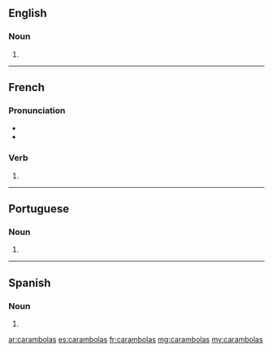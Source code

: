 ==English==

===Noun===
{{head|en|plural}}

# {{plural of|carambola|lang=en}}

----

==French==

===Pronunciation===
* {{IPA|lang=fr|/ka.ʁɑ̃.bɔ.la/}}
* {{homophones|lang=fr|carambola|carambolât}}

===Verb===
{{fr-verb-form}}

# {{conjugation of|caramboler||2|s|[[past historic]]|lang=fr}}

----

==Portuguese==

===Noun===
{{head|pt|plural}} {{g|f}}

# {{plural of|carambola|lang=pt}}

----

==Spanish==

===Noun===
{{head|es|noun form|g=f-p}}

# {{plural of|carambola|lang=es}}

[[ar:carambolas]]
[[es:carambolas]]
[[fr:carambolas]]
[[mg:carambolas]]
[[my:carambolas]]